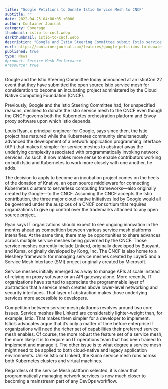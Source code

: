 ---
title: "Google Petitions to Donate Istio Service Mesh to CNCF"
subtitle: ""
date: 2022-04-25 04:00:05 +0000
author: Container Journal
category: Coverage
thumbnail: istio-to-cncf.webp
darkthumbnail: istio-to-cncf.webp
description: "Google and Istio Steering Committee submit Istio service mesh to CNCF for incubation, aiming for closer collaboration with Kubernetes. Service mesh competition focuses on feature richness and applicability to both cloud-native and legacy environments, becoming integral in DevOps workflows."
eurl: https://containerjournal.com/features/google-petitions-to-donate-istio-service-mesh-to-cncf/
published: true
type: News
#product: Service Mesh Performance
#resource: true
---

<NewsWrapper>

Google and the Istio Steering Committee today announced at an IstioCon 22 event that they have submitted the open source Istio service mesh for consideration to become an incubating project administered by the Cloud Native Computing Foundation (CNCF).

Previously, Google and the Istio Steering Committee had, for unspecified reasons, declined to donate the Istio service mesh to the CNCF even though the CNCF governs both the Kubernetes orchestration platform and Envoy proxy software upon which Istio depends.

Louis Ryan, a principal engineer for Google, says since then, the Istio project has matured while the Kubernetes community simultaneously advanced the development of a network application programming interface (API) that makes it simpler for service meshes to abstract away the underlying complexity associated with programmatically invoking network services. As such, it now makes more sense to enable contributors working on both Istio and Kubernetes to work more closely with one another, he adds.

The decision to apply to become an incubation project comes on the heels of the donation of Knative, an open source middleware for connecting Kubernetes clusters to serverless computing frameworks—also originally created by Google—to the CNCF. Assuming the CNCF accepts the Istio contribution, the three major cloud-native initiatives led by Google would all be governed under the auspices of a CNCF consortium that requires organizations to give up control over the trademarks attached to any open source project.

Ryan says IT organizations should expect to see ongoing innovation in the months ahead as competition between various service mesh platforms intensifies. At the same time, there may be opportunities to share advances across multiple service meshes being governed by the CNCF. Those service meshes currently include Linkerd, originally developed by Buoyant, and Kuma, originally developed by Kong, Inc. The CNCF is also home to a Meshery framework for managing service meshes created by Layer5 and a Service Mesh Interface (SMI) project originally created by Microsoft.

Service meshes initially emerged as a way to manage APIs at scale instead of relying on proxy software or an API gateway alone. More recently, IT organizations have started to appreciate the programmable layer of abstraction that a service mesh creates above lower-level networking and security interfaces. That layer of abstraction makes those underlying services more accessible to developers.

Competition between service mesh platforms revolves around two core issues. Service meshes like Linkerd are considerably lighter-weight than, for example, Istio. That makes them simpler for a developer to implement. Istio’s advocates argue that it’s only a matter of time before enterprise IT organizations will need the richer set of capabilities their preferred service mesh enables. Of course, the more robust the feature set of a service mesh, the more likely it is to require an IT operations team that has been trained to implement and manage it. The other issue is to what degree a service mesh might need to be applied to both cloud-native and legacy application environments. Unlike Istio or Linkerd, the Kuma service mesh runs across both Kubernetes clusters and virtual machines.

Regardless of the service Mesh platform selected, it is clear that programmatically managing network services is now much closer to becoming a mainstream part of any DevOps workflow.
</NewsWrapper>
